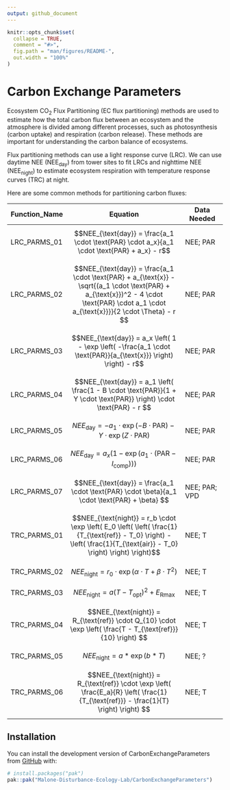 ```yaml
---
output: github_document
---
```


<!-- README.md is generated from README.Rmd. Please edit that file -->

```r
knitr::opts_chunk$set(
  collapse = TRUE,
  comment = "#>",
  fig.path = "man/figures/README-",
  out.width = "100%"
)
```

# Carbon Exchange Parameters

<!-- badges: start -->
<!-- badges: end -->

Ecosystem CO<sub>2</sub> Flux Partitioning (EC flux partitioning) methods are used to estimate how the total carbon flux between an ecosystem and the atmosphere is divided among different processes, such as photosynthesis (carbon uptake) and respiration (carbon release). These methods are important for understanding the carbon balance of ecosystems. 

Flux partitioning methods can use a light response curve (LRC). We can use daytime NEE (NEE<sub>day</sub>) from tower sites to fit LRCs and nighttime NEE (NEE<sub>night</sub>) to estimate ecosystem respiration with temperature response curves (TRC) at night. 

Here are some common methods for partitioning carbon fluxes:

|Function_Name	|Equation | Data Needed | 
|---------------|-------------------------------------------|---------------|
|LRC_PARMS_01	  | $$NEE_{\text{day}} = \frac{a_1 \cdot \text{PAR} \cdot a_x}{a_1 \cdot \text{PAR} + a_x} - r$$ | NEE; PAR|
|LRC_PARMS_02	  | $$NEE_{\text{day}} = \frac{a_1 \cdot \text{PAR} + a_{\text{x}} - \sqrt{(a_1 \cdot \text{PAR} + a_{\text{x}})^2 - 4 \cdot \text{PAR} \cdot a_1 \cdot a_{\text{x}}}}{2 \cdot \Theta} - r $$| NEE; PAR|
|LRC_PARMS_03	  | $$NEE_{\text{day}} = a_x \left( 1 - \exp \left( -\frac{a_1 \cdot \text{PAR}}{a_{\text{x}}} \right) \right) - r$$ | NEE; PAR|
|LRC_PARMS_04	  | $$NEE_{\text{day}} = a_1 \left( \frac{1 - B \cdot \text{PAR}}{1 + Y \cdot \text{PAR}} \right) \cdot \text{PAR} - r $$| NEE; PAR|
|LRC_PARMS_05	  | $$NEE_{\text{day}} = -a_1 \cdot \exp(-B \cdot \text{PAR}) - Y \cdot \exp(Z \cdot \text{PAR}) $$| NEE; PAR|
|LRC_PARMS_06	  | $$NEE_{\text{day}} = a_x \left( 1 - \exp \left( a_1 \cdot \left( \text{PAR} - I_{\text{comp}} \right) \right) \right) $$ | NEE; PAR|
|LRC_PARMS_07	  | $$NEE_{\text{day}} = \frac{a_1 \cdot \text{PAR} \cdot \beta}{a_1 \cdot \text{PAR} + \beta} $$| NEE; PAR; VPD|
|TRC_PARMS_01   | $$NEE_{\text{night}} = r_b \cdot \exp \left( E_0 \left( \left( \frac{1}{T_{\text{ref}} - T_0} \right) - \left( \frac{1}{T_{\text{air}} - T_0} \right) \right) \right)$$| NEE; T|
|TRC_PARMS_02   | $$NEE_{\text{night}} = r_0 \cdot \exp \left( \alpha \cdot T + \beta \cdot T^2 \right) $$|NEE; T |
|TRC_PARMS_03   | $$NEE_{\text{night}} = a \left( T - T_{\text{opt}} \right)^2 + E_{\text{Rmax}} $$|NEE; T|
|TRC_PARMS_04   | $$NEE_{\text{night}} = R_{\text{ref}} \cdot Q_{10} \cdot \exp \left( \frac{T - T_{\text{ref}}}{10} \right) $$| NEE; T|
|TRC_PARMS_05   | $$NEE_{\text{night}} = a * \exp \left(b*T\right) $$|NEE; ? |
|TRC_PARMS_06   | $$NEE_{\text{night}} = R_{\text{ref}} \cdot \exp \left( \frac{E_a}{R} \left( \frac{1}{T_{\text{ref}}} - \frac{1}{T} \right) \right) $$|NEE; T|


## Installation

You can install the development version of CarbonExchangeParameters from [GitHub](https://github.com/) with:

``` r
# install.packages("pak")
pak::pak("Malone-Disturbance-Ecology-Lab/CarbonExchangeParameters")
```

